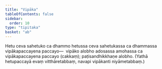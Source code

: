 ```yaml
---
title: "Vipāka"
tableOfContents: false
sidebar:
  order: 10
type: "tipitaka"
basket: "ab"
---
```



<DynamicBreadcrumb />

<Division number="149">

<Paragraph number="416">
Hetu ceva sahetuko ca dhammo hetussa ceva sahetukassa ca dhammassa vipākapaccayena paccayo—  vipāko alobho adosassa amohassa ca vipākapaccayena paccayo (cakkaṃ); paṭisandhikkhaṇe alobho. (Yathā hetupaccayā evaṃ vitthāretabbaṃ, navapi vipākanti niyāmetabbaṃ.)
</Paragraph>
</Division>